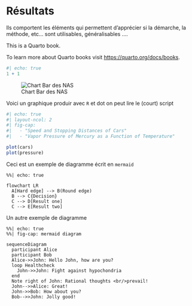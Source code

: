 # Résultats

Ils comportent les éléments qui permettent d'apprécier si la démarche, la méthode, etc… sont
utilisables, généralisables ….


This is a Quarto book.

To learn more about Quarto books visit <https://quarto.org/docs/books>.

```r
#| echo: true
1 + 1
```

![Chart Bar des NAS](figures/bar_classify_Del_29_04_22_17h.png)


<!-- # ```{r} -->
<!-- # #| label: fig-mtcars -->
<!-- # #| fig-cap: "MPG vs horsepower, colored by transmission." -->
<!-- # #| echo: true -->
<!-- #  -->
<!-- # library(ggplot2) -->
<!-- # mtcars2 <- mtcars -->
<!-- # mtcars2$am <- factor( -->
<!-- #   mtcars$am, labels = c('automatic', 'manual') -->
<!-- # ) -->
<!-- # ggplot(mtcars2, aes(hp, mpg, color = am)) + -->
<!-- #   geom_point() +  geom_smooth(formula = y ~ x, method = "loess") + -->
<!-- #   theme(legend.position = 'bottom') -->
<!-- # ``` -->

Voici un graphique produir avec `R` et dot on peut lire le (court) script
```r
#| echo: true
#| layout-ncol: 2
#| fig-cap: 
#|   - "Speed and Stopping Distances of Cars"
#|   - "Vapor Pressure of Mercury as a Function of Temperature"

plot(cars)
plot(pressure)
```




Ceci est un exemple de diagramme écrit en `mermaid`
```mermaid
%%| echo: true

flowchart LR
  A[Hard edge] --> B(Round edge)
  B --> C{Decision}
  C --> D[Result one]
  C --> E[Result two]
```



Un autre exemple de diagramme
```mermaid
%%| echo: true
%%| fig-cap: mermaid diagram

sequenceDiagram
  participant Alice
  participant Bob
  Alice->>John: Hello John, how are you?
  loop Healthcheck
    John->>John: Fight against hypochondria
  end
  Note right of John: Rational thoughts <br/>prevail!
  John-->>Alice: Great!
  John->>Bob: How about you?
  Bob-->>John: Jolly good!
```